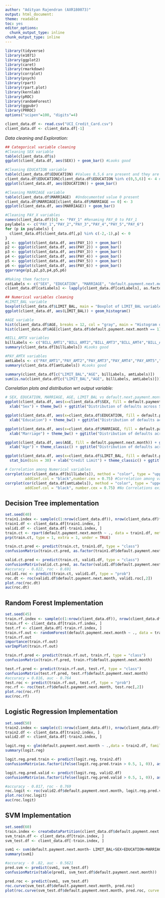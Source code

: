 ---
author: "Adityan Rajendran (AXR180073)"
output: html_document: 
theme: readable
toc: yes
editor_options: 
  chunk_output_type: inline
chunk_output_type: inline
---
  
```{r loadpackages, include = FALSE}
library(tidyverse)
library(e1071)
library(ggplot2)
library(caret)
library(rmarkdown)
library(corrplot)
library(psych)
library(rpart)
library(rpart.plot)
library(kernlab)
library(pROC)
library(randomForest)
library(ggpubr)
library(PRROC)
options("scipen"=100, "digits"=4)
```

```{r importdata}
client_data.df <- read.csv("UCI_Credit_Card.csv")
client_data.df <- client_data.df[-1]
```

_Data cleaning and Exploration:_
```{r}
## Categorical variable cleaning
#Cleaning SEX variable
table(client_data.df$s)
ggplot(client_data.df, aes(SEX)) + geom_bar() #Looks good

#Cleaning EDUCATION variable
table(client_data.df$EDUCATION) #Values 0,5,6 are present and they are undocumented
client_data.df$EDUCATION[client_data.df$EDUCATION %in% c(0,5,6)] <- 4 #Assigning 0,5,6 as 4
ggplot(client_data.df, aes(EDUCATION)) + geom_bar()

#Cleaning MARRIAGE variable
table(client_data.df$MARRIAGE)  #Undocumented value 0 present
client_data.df$MARRIAGE[client_data.df$MARRIAGE == 0] <- 3
ggplot(client_data.df, aes(MARRIAGE)) + geom_bar()

#Cleaning PAY_X variables
names(client_data.df)[6] <- "PAY_1" #Renaming PAY_0 to PAY_1
paylabels <- c("PAY_1","PAY_2","PAY_3","PAY_4","PAY_5","PAY_6")
for (p in paylabels) {
  client_data.df[client_data.df[,p] %in% c(-2,-1),p] <- 0
}
p1 <- ggplot(client_data.df, aes(PAY_1)) + geom_bar()
p2 <- ggplot(client_data.df, aes(PAY_2)) + geom_bar()
p3 <- ggplot(client_data.df, aes(PAY_3)) + geom_bar()
p4 <- ggplot(client_data.df, aes(PAY_4)) + geom_bar()
p5 <- ggplot(client_data.df, aes(PAY_5)) + geom_bar()
p6 <- ggplot(client_data.df, aes(PAY_6)) + geom_bar()
ggarrange(p1,p2,p3,p4,p5,p6)

#Making them factors
catLabels <- c("SEX", "EDUCATION", "MARRIAGE", "default.payment.next.month", paylabels)
client_data.df[catLabels] <- lapply(client_data.df[catLabels], as.factor)

## Numerical variables cleaning
#LIMIT_BAL variable
boxplot(client_data.df$LIMIT_BAL, main = "Boxplot of LIMIT_BAL variable", col = "RED") #Looks good
ggplot(client_data.df, aes(LIMIT_BAL)) + geom_histogram()

#AGE variable
hist(client_data.df$AGE, breaks = 12, col = "gray", main = "Histogram of Age", ylim = c(0,8000), labels = TRUE, xlab = "Age")
hist(client_data.df$AGE[client_data.df$default.payment.next.month == 1], breaks = 12, col = "gray", main = "Age-wise payment default chart", ylim = c(0,1500), labels = TRUE, xlab = "Age") #Looks good

#BILL_AMTX variables
billLabels <- c("BILL_AMT1","BILL_AMT2","BILL_AMT3","BILL_AMT4","BILL_AMT5","BILL_AMT6")
summary(client_data.df[billLabels]) #Looks good

#PAY_AMTX variables
amtLabels <- c("PAY_AMT1","PAY_AMT2","PAY_AMT3","PAY_AMT4","PAY_AMT5","PAY_AMT6")
summary(client_data.df[amtLabels]) #Looks good

summary(client_data.df[c("LIMIT_BAL","AGE", billLabels, amtLabels)])
sum(is.na(client_data.df[c("LIMIT_BAL","AGE", billLabels, amtLabels)]))
```

_Correlation plots and distribution wrt output variable:_
```{r Correlation plots}
# SEX, EDUCATION, MARRIAGE, AGE, LIMIT_BAL vs default.next.payment.month 
ggplot(client_data.df, aes(x=client_data.df$SEX, fill = default.payment.next.month)) + geom_bar() +
  xlab("Sex") + theme_bw() + ggtitle("Distribution of defaults across SEX") #Looks balanced; Female gender has more defaults

ggplot(client_data.df, aes(x=client_data.df$EDUCATION, fill = default.payment.next.month)) + geom_bar() +
  xlab("Education") + theme_bw() + ggtitle("Distribution of defaults across EDUCATION") #Looks balanced; University education has more defaults

ggplot(client_data.df, aes(x=client_data.df$MARRIAGE, fill = default.payment.next.month)) + geom_bar() +
  xlab("Marriage") + theme_bw() + ggtitle("Distribution of defaults across MARRIAGE") #Looks balanced; Singles have more defaults

ggplot(client_data.df, aes(AGE, fill = default.payment.next.month)) + geom_bar() +
  xlab("Age") + theme_classic() + ggtitle("Distribution of defaults across AGE") #Looks balanced; Age group 25-35 have more defaults

ggplot(client_data.df, aes(x=client_data.df$LIMIT_BAL, fill = default.payment.next.month)) + geom_histogram(binwidth = 1000) +
  stat_bin(bins = 30) + xlab("Credit Limit") + theme_classic() + ggtitle("Distribution of defaults across LIMIT_BAL") #Looks balanced

# Correlation among Numerical variables
corrplot(cor(client_data.df[billLabels]), method = "color", type = "upper",
         addCoef.col = "black",number.cex = 0.75) #Correlation among variables high; Expected because monthly bills are more or less same for a specific customer
corrplot(cor(client_data.df[amtLabels]), method = "color", type = "upper",
         addCoef.col = "black", number.cex = 0.75) #No Correlations exist
```

## Decision Tree implementation
```{r decisiontreemodel}
set.seed(40)
train1.index <- sample(c(1:nrow(client_data.df)), nrow(client_data.df)*0.7)
train1.df <- client_data.df[train1.index, ]
valid1.df <- client_data.df[-train1.index, ]
train.ct <- rpart(default.payment.next.month ~ ., data = train1.df, method = "class", cp = 0.001, maxdepth = 4)
prp(train.ct, type = 1, extra = 1, under = TRUE)

train.ct.pred <- predict(train.ct, train1.df, type = "class")
confusionMatrix(train.ct.pred, as.factor(train1.df$default.payment.next.month))

valid.ct.pred <- predict(train.ct, valid1.df, type = "class")
confusionMatrix(valid.ct.pred, as.factor(valid1.df$default.payment.next.month))
#accuracy - 0.822, roc - 0.691 
valid1.roc <- predict(train.ct, valid1.df, type = "prob")
roc.dt <- roc(valid1.df$default.payment.next.month, valid1.roc[,2])
plot.roc(roc.dt)
auc(roc.dt)
```

## Random Forest Implementation
```{r randomforestmodel}
set.seed(45)
train.rf.index <- sample(c(1:nrow(client_data.df)), nrow(client_data.df)*0.7)
train.rf <- client_data.df[train.rf.index, ]
test.rf <- client_data.df[-train.rf.index, ]
train.rf.out <- randomForest(default.payment.next.month ~ ., data = train.rf, importance = TRUE)
train.rf.out
importance(train.rf.out)
varImpPlot(train.rf.out)

train.rf.pred <- predict(train.rf.out, train.rf, type = "class")
confusionMatrix(train.rf.pred, train.rf$default.payment.next.month)

test.rf.pred <- predict(train.rf.out, test.rf, type = "class")
confusionMatrix(test.rf.pred, test.rf$default.payment.next.month)
#accuracy = 0.816, auc - 0.764
test.roc <- predict(train.rf.out, test.rf, type = "prob")
roc.rf <- roc(test.rf$default.payment.next.month, test.roc[,2])
plot.roc(roc.rf)
auc(roc.rf)
```


## Logistic Regression Implementation
```{r logitmodel}
set.seed(50)
train2.index <- sample(c(1:nrow(client_data.df)), nrow(client_data.df)*0.7)
train2.df <- client_data.df[train2.index, ]
valid2.df <- client_data.df[-train2.index, ]

logit.reg <- glm(default.payment.next.month ~ .,data = train2.df, family = "binomial")
summary(logit.reg)

logit.reg.pred.train <- predict(logit.reg, train2.df)
confusionMatrix(as.factor(ifelse(logit.reg.pred.train > 0.5, 1, 0)), as.factor(train2.df$default.payment.next.month))

logit.reg.pred.valid <- predict(logit.reg, valid2.df)
confusionMatrix(as.factor(ifelse(logit.reg.pred.valid > 0.5, 1, 0)), as.factor(valid2.df$default.payment.next.month))

#accuracy - 0.817, roc - 0.769
roc.logit <- roc(valid2.df$default.payment.next.month, logit.reg.pred.valid)
plot.roc(roc.logit)
auc(roc.logit)
```

## SVM Implementation
```{r SVMmodel}
set.seed(60)
train.index <- createDataPartition(client_data.df$default.payment.next.month, p=0.7, list= FALSE)
svm_train.df <- client_data.df[train.index, ]
svm_test.df <- client_data.df[-train.index, ]

svm1 <- svm(default.payment.next.month~ LIMIT_BAL+SEX+EDUCATION+MARRIAGE+AGE+PAY_1+PAY_2+PAY_3+PAY_4+PAY_5, data=svm_train.df, kernel = "radial")
summary(svm1)

#accuracy - 0 .82, auc - 0.5621
pred.svm <- predict(svm1, svm_test.df)
confusionMatrix(table(pred1, svm_test.df$default.payment.next.month))

pred.roc <- predict(svm1, svm_test.df)
roc.curve(svm_test.df$default.payment.next.month, pred.roc)
plot(roc.curve(svm_test.df$default.payment.next.month, pred.roc, curve = TRUE))
```

